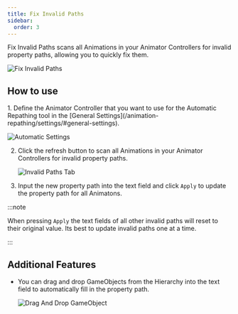 ```yaml
---
title: Fix Invalid Paths
sidebar:
  order: 3
---
```


Fix Invalid Paths scans all Animations in your Animator Controllers for invalid property paths, allowing you to quickly fix them.

![Fix Invalid Paths](../../../assets/images/animation-repathing/invalid.gif)

## How to use

<Steps>
1. Define the Animator Controller that you want to use for the Automatic Repathing tool in the [General Settings](/animation-repathing/settings/#general-settings).

   ![Automatic Settings](../../../assets/images/animation-repathing/automatic-settings.png)
   
2. Click the refresh button to scan all Animations in your Animator Controllers for invalid property paths.

   ![Invalid Paths Tab](../../../assets/images/animation-repathing/invalid-refresh.gif)

3. Input the new property path into the text field and click ``Apply`` to update the property path for all Animatons.

</Steps>

:::note

When pressing ``Apply`` the text fields of all other invalid paths will reset to their original value. Its best to update invalid paths one at a time.

:::

## Additional Features

- You can drag and drop GameObjects from the Hierarchy into the text field to automatically fill in the property path.

   ![Drag And Drop GameObject](../../../assets/images/animation-repathing/invalid-gameobject.gif)